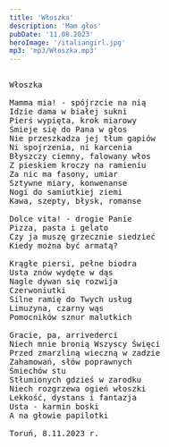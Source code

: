 ```yaml
---
title: 'Włoszka'
description: 'Mam głos'
pubDate: '11.08.2023'
heroImage: '/italiangirl.jpg'
mp3: 'mp3/Włoszka.mp3'
---
```

<pre>
  
Włoszka

Mamma mia! - spójrzcie na nią
Idzie dama w białej sukni
Pierś wypięta, krok miarowy
Śmieje się do Pana w głos
Nie przeszkadza jej tłum gapiów
Ni spojrzenia, ni karcenia
Błyszczy ciemny, falowany włos
Z pieskiem kroczy na ramieniu
Za nic ma fasony, umiar
Sztywne miary, konwenanse
Nogi do samiutkiej ziemi
Kawa, szepty, błysk, romanse

Dolce vita! - drogie Panie
Pizza, pasta i gelato
Czy ja muszę grzecznie siedzieć 
Kiedy można być armatą?

Krągłe piersi, pełne biodra
Usta znów wydęte w dąs
Nagle dywan się rozwija
Czerwoniutki
Silne ramię do Twych usług
Limuzyna, czarny wąs
Pomocników sznur malutkich

Gracie, pa, arrivederci
Niech mnie bronią Wszyscy Święci
Przed zmarzliną wieczną w zadzie
Zahamowań, słów poprawnych
Śmiechów stu
Stłumionych gdzieś w zarodku
Niech rozgrzewa ogień włoszki
Lekkość, dystans i fantazja
Usta - karmin boski
A na głowie papilotki

Toruń, 8.11.2023 r.

</pre>
